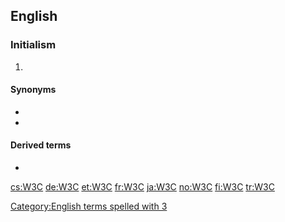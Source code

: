 ==English==

===Initialism===
{{rfc-header|Initialism}}
{{en-initialism}}

# {{lb|en|software|Internet}} {{initialism of|[[w:World Wide Web Consortium|World Wide Web Consortium]]|lang=en}}

====Synonyms====
* {{l|en|W3}}
* {{l|en|WWW}}

====Derived terms====
* {{l|en|non-W3C}}

[[Category:English terms spelled with 3]]

[[cs:W3C]]
[[de:W3C]]
[[et:W3C]]
[[fr:W3C]]
[[ja:W3C]]
[[no:W3C]]
[[fi:W3C]]
[[tr:W3C]]